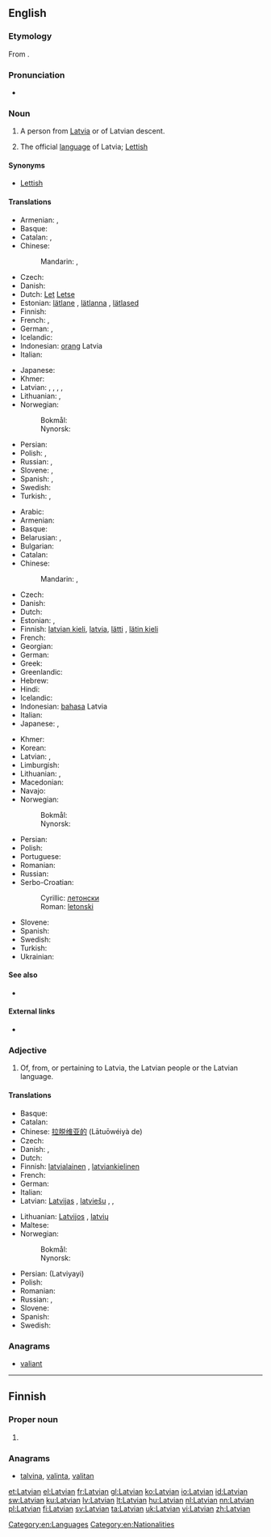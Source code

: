 {{also|latvian}}
==English==

===Etymology===
From {{suffix|Latvia|an|lang=en}}.

===Pronunciation===
* {{IPA|/ˈlætviən/|lang=en}}

===Noun===
{{wikipedia}}
{{en-noun|s|-}}

# {{countable}} A person from [[Latvia]] or of Latvian descent.
# {{uncountable}} The official [[language]] of Latvia; [[Lettish]]

====Synonyms====
* {{sense|language}} [[Lettish]]

====Translations====
{{trans-top|person}}
* Armenian: {{t-|hy|լատվիացի|tr=latviac’i}}, {{t-|hy|լատիշ|tr=latiš}}
* Basque: {{t-|eu|letoniar}}
* Catalan: {{t-|ca|letó|m}}, {{t-|ca|letona|f}}
* Chinese:
*: Mandarin: {{t|cmn|拉脫維亞人|sc=Hani}},  {{t|cmn|拉脱维亚人|tr=Lātuōwéiyà-rén|sc=Hani}}
* Czech: {{t-|cs|Lotyš|m}}
* Danish: {{t+|da|lette}}
* Dutch: [[Let]] {{m}} [[Letse]] {{f}}
* Estonian: [[lätlane]] {{m|f}}, [[lätlanna]] {{f}}, [[lätlased]] {{p}}
* Finnish: {{t+|fi|latvialainen}}
* French: {{t+|fr|Letton|m}}, {{t+|fr|Lettone|f}}
* German: {{t+|de|Lette|m}}, {{t+|de|Lettin|f}}
* Icelandic: {{t-|is|letti|m}}
* Indonesian: [[orang]] Latvia
* Italian: {{t+|it|lettone|m|f}}
{{trans-mid}}
* Japanese: {{t-|ja|ラトビア人|tr=Ratobia-jin}}
* Khmer: {{t-|km|ឡេតូនី|sc=Khmr}}
* Latvian: {{t-|lv|latvietis|m}}, {{t-|lv|latviete|f}}, {{t+|lv|latvis|m}}, {{t-|lv|latve|f}}, {{t-|lv|latviski}}
* Lithuanian: {{t+|lt|latvis|m}}, {{t+|lt|latvė|f}}
* Norwegian:
*: Bokmål: {{t+|nb|latvier|m}}
*: Nynorsk: {{t+|nn|latviar|m}}
* Persian: {{t-|fa|لاتویایی|tr=lâtviyâyi|sc=fa-Arab}}
* Polish: {{t+|pl|Łotysz|m}}, {{t+|pl|Łotyszka|f}}
* Russian: {{t+|ru|латыш|m|tr=latýš}}, {{t+|ru|латышка|f|tr=latýška}}
* Slovene: {{t|sl|Latvijec|m|alt=Látvijec}}, {{t|sl|Latvijka|f|alt=Látvijka}}
* Spanish: {{t+|es|letón|m}}, {{t+|es|letona|f}}
* Swedish: {{t+|sv|lett|c}}
* Turkish: {{t-|tr|Leton}}, {{t+|tr|Letonyalı}}
{{trans-bottom}}

{{trans-top|language}}
* Arabic: {{t-|ar|لاتفية|f|tr=laatfíyya|sc=Arab}}
* Armenian: {{t-|hy|լատիշերեն|tr=latišeren}}
* Basque: {{t+|eu|letoniera}}
* Belarusian: {{t-|be|латышская|f|tr=latýšskaja|sc=Cyrl}}, {{t-|be|латыская|f|tr=latýskaja|sc=Cyrl}}
* Bulgarian: {{t-|bg|латвийски|m|tr=latvíjski|sc=Cyrl}}
* Catalan: {{t-|ca|letó|m}}
* Chinese:
*: Mandarin: {{t|cmn|拉脫維亞語|sc=Hani}},  {{t|cmn|拉脱维亚语|tr=Lātuōwéiyà-yǔ|sc=Hani}}
* Czech: {{t+|cs|lotyština|f}}
* Danish: {{t+|da|lettisk}}
* Dutch: {{t+|nl|Lets}}
* Estonian: {{t+|et|läti keel}}, {{t-|et|läti}}
* Finnish: [[latvian kieli]], [[latvia]], [[lätti]] {{qualifier|obsolete}}, [[lätin kieli]] {{qualifier|obsolete}}
* French: {{t+|fr|letton|m}}
* Georgian: {{t-|ka|ლატვიური|tr=latviuri|sc=Geor}}
* German: {{t+|de|Lettisch|n}}
* Greek: {{t+|el|λεττονικά|n|p|tr=lettoniká}}
* Greenlandic: {{t-|kl|Letlandimiutut}}
* Hebrew: {{t-|he|לטבית|f|sc=Hebr}}
* Hindi: {{t-|hi|लातवियाई|f|tr=lātviyā'ī|sc=Deva}}
* Icelandic: {{t+|is|lettneska|f}}
* Indonesian: [[bahasa]] Latvia
* Italian: {{t+|it|lettone|m}}
* Japanese: {{t+|ja|ラトヴィア語|tr=Ratovia-go}}, {{t+|ja|ラトビア語|tr=Ratobia-go}}
{{trans-mid}}
* Khmer: {{t-|km|ឡេតូនី|sc=Khmr}}
* Korean: {{t+|ko|라트비아어|tr=Rateubia-eo|sc=Kore}}
* Latvian: {{t+|lv|latviešu valoda|f}}, {{t-|lv|latvju valoda|f}}
* Limburgish: {{t+|li|Lètsj|n}}
* Lithuanian: {{t+|lt|latvių kalba|f}}, {{t+|lt|latvių}}
* Macedonian: {{t-|mk|латвиски|m|tr=latvíski|sc=Cyrl}}
* Navajo: {{tø|nv|Létbii bizaad}}
* Norwegian:
*: Bokmål: {{t+|nb|latvisk|m}}
*: Nynorsk: {{t+|nn|latvisk|m}}
* Persian: {{t-|fa|لاتویایی|tr=lâtviyâyi|sc=fa-Arab}}
* Polish: {{t+|pl|łotewski|m}}
* Portuguese: {{t+|pt|letão}}
* Romanian: {{t+|ro|letonă}}
* Russian: {{t+|ru|латышский|tr=latýšskij}}
* Serbo-Croatian:
*: Cyrillic: [[летонски#Serbo-Croatian|летонски]] {{m}}
*: Roman: [[letonski#Serbo-Croatian|letonski]] {{m}}
* Slovene: {{t|sl|latvijščina|f|alt=látvijščina}}
* Spanish: {{t+|es|letón|m}}
* Swedish: {{t+|sv|lettiska}}
* Turkish: {{t+|tr|Letonca}}
* Ukrainian: {{t+|uk|латиська|f|tr=latýs'ka|sc=Cyrl}}
{{trans-bottom}}

====See also====
* {{langlist}}

====External links====
* {{ISO 639|link=Ethnologue|1code=lv|code=lav}}
{{interwiktionary|code=lv}}

===Adjective===
{{en-adj|-}}

# Of, from, or pertaining to Latvia, the Latvian people or the Latvian language.

====Translations====
{{trans-top|pertaining to Latvia or the Latvian language}}
* Basque: {{t-|eu|letoniar}}
* Catalan: {{t-|ca|letó}}
* Chinese: [[拉脱维亚的]] (Lātuōwéiyà de)
* Czech: {{t-|cs|lotyšský}}
* Danish: {{t+|da|lettisk}},  {{qualifier|rare}} {{t-|da|letlandsk}}
* Dutch: {{t+|nl|Lets}}
* Finnish: [[latvialainen]] {{gloss|of Latvia}}, [[latviankielinen]] {{gloss|of language}}
* French: {{t+|fr|letton}}
* German: {{t+|de|lettisch}}
* Italian: {{t+|it|lettone|m|f}}
* Latvian: [[Latvijas]] {{gloss|of Latvia}}, [[latviešu]] {{gloss|of people or language}}, {{t-|lv|latvju}}, {{t-|lv|latvisks}}
{{trans-mid}}
* Lithuanian: [[Latvijos]] {{gloss|of Latvia}}, [[latvių]] {{gloss|of people or language}}
* Maltese: {{t-|mt|Latvjan}}
* Norwegian:
*: Bokmål: {{t+|nb|latvisk}}
*: Nynorsk: {{t+|nn|latvisk}}
* Persian: {{fa-Arab|[[لاتویایی]]}} (Latviyayi)
* Polish: {{t+|pl|łotewski}}
* Romanian: {{t-|ro|leton}}
* Russian: {{t+|ru|латышский|tr=latýšskij}},  {{t+|ru|латвийский|tr=latvíjskij}}
* Slovene: {{t|sl|latvijski|alt=látvijski}}
* Spanish: {{t+|es|letón}}
* Swedish: {{t+|sv|lettisk}}
{{trans-bottom}}

===Anagrams===
* [[valiant#English|valiant]]

[[Category:en:Languages]]
[[Category:en:Nationalities]]

----

==Finnish==

===Proper noun===
{{head|fi|proper noun form}}

# {{fi-form of|type=proper noun|case=genitive|pl=singular|[[Latvia]]}}

===Anagrams===
* [[talvina#Finnish|talvina]], [[valinta#Finnish|valinta]], [[valitan#Finnish|valitan]]

[[et:Latvian]]
[[el:Latvian]]
[[fr:Latvian]]
[[gl:Latvian]]
[[ko:Latvian]]
[[io:Latvian]]
[[id:Latvian]]
[[sw:Latvian]]
[[ku:Latvian]]
[[lv:Latvian]]
[[lt:Latvian]]
[[hu:Latvian]]
[[nl:Latvian]]
[[nn:Latvian]]
[[pl:Latvian]]
[[fi:Latvian]]
[[sv:Latvian]]
[[ta:Latvian]]
[[uk:Latvian]]
[[vi:Latvian]]
[[zh:Latvian]]